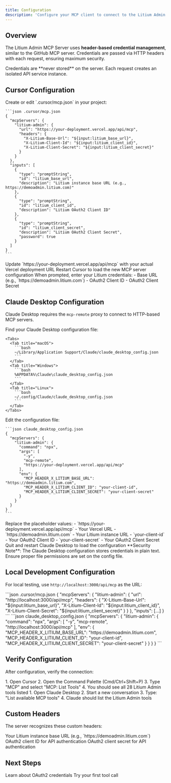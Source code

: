 ```yaml
---
title: Configuration
description: 'Configure your MCP client to connect to the Litium Admin MCP Server'
---
```


## Overview

The Litium Admin MCP Server uses **header-based credential management**, similar to the GitHub MCP server. Credentials are passed via HTTP headers with each request, ensuring maximum security.

<Info>
  Credentials are **never stored** on the server. Each request creates an isolated API service instance.
</Info>

## Cursor Configuration

<Steps>
  <Step title="Create MCP Configuration File">
    Create or edit `.cursor/mcp.json` in your project:

    ```json .cursor/mcp.json
    {
      "mcpServers": {
        "litium-admin": {
          "url": "https://your-deployment.vercel.app/api/mcp",
          "headers": {
            "X-Litium-Base-Url": "${input:litium_base_url}",
            "X-Litium-Client-Id": "${input:litium_client_id}",
            "X-Litium-Client-Secret": "${input:litium_client_secret}"
          }
        }
      },
      "inputs": [
        {
          "type": "promptString",
          "id": "litium_base_url",
          "description": "Litium instance base URL (e.g., https://demoadmin.litium.com)"
        },
        {
          "type": "promptString",
          "id": "litium_client_id",
          "description": "Litium OAuth2 Client ID"
        },
        {
          "type": "promptString",
          "id": "litium_client_secret",
          "description": "Litium OAuth2 Client Secret",
          "password": true
        }
      ]
    }
    ```
  </Step>

  <Step title="Replace Deployment URL">
    Update `https://your-deployment.vercel.app/api/mcp` with your actual Vercel deployment URL
  </Step>

  <Step title="Restart Cursor">
    Restart Cursor to load the new MCP server configuration
  </Step>

  <Step title="Enter Credentials">
    When prompted, enter your Litium credentials:
    - Base URL (e.g., `https://demoadmin.litium.com`)
    - OAuth2 Client ID
    - OAuth2 Client Secret
  </Step>
</Steps>

## Claude Desktop Configuration

Claude Desktop requires the `mcp-remote` proxy to connect to HTTP-based MCP servers.

<Steps>
  <Step title="Locate Configuration File">
    Find your Claude Desktop configuration file:

    <Tabs>
      <Tab title="macOS">
        ```bash
        ~/Library/Application Support/Claude/claude_desktop_config.json
        ```
      </Tab>
      <Tab title="Windows">
        ```bash
        %APPDATA%\Claude\claude_desktop_config.json
        ```
      </Tab>
      <Tab title="Linux">
        ```bash
        ~/.config/Claude/claude_desktop_config.json
        ```
      </Tab>
    </Tabs>
  </Step>

  <Step title="Add MCP Server Configuration">
    Edit the configuration file:

    ```json claude_desktop_config.json
    {
      "mcpServers": {
        "litium-admin": {
          "command": "npx",
          "args": [
            "-y",
            "mcp-remote",
            "https://your-deployment.vercel.app/api/mcp"
          ],
          "env": {
            "MCP_HEADER_X_LITIUM_BASE_URL": "https://demoadmin.litium.com",
            "MCP_HEADER_X_LITIUM_CLIENT_ID": "your-client-id",
            "MCP_HEADER_X_LITIUM_CLIENT_SECRET": "your-client-secret"
          }
        }
      }
    }
    ```
  </Step>

  <Step title="Update Credentials">
    Replace the placeholder values:
    - `https://your-deployment.vercel.app/api/mcp` - Your Vercel URL
    - `https://demoadmin.litium.com` - Your Litium instance URL
    - `your-client-id` - Your OAuth2 Client ID
    - `your-client-secret` - Your OAuth2 Client Secret
  </Step>

  <Step title="Restart Claude Desktop">
    Quit and restart Claude Desktop to load the configuration
  </Step>
</Steps>

<Warning>
  **Security Note**: The Claude Desktop configuration stores credentials in plain text. Ensure proper file permissions are set on the config file.
</Warning>

## Local Development Configuration

For local testing, use `http://localhost:3000/api/mcp` as the URL:

<Tabs>
  <Tab title="Cursor">
    ```json .cursor/mcp.json
    {
      "mcpServers": {
        "litium-admin": {
          "url": "http://localhost:3000/api/mcp",
          "headers": {
            "X-Litium-Base-Url": "${input:litium_base_url}",
            "X-Litium-Client-Id": "${input:litium_client_id}",
            "X-Litium-Client-Secret": "${input:litium_client_secret}"
          }
        }
      },
      "inputs": [...]
    }
    ```
  </Tab>

  <Tab title="Claude Desktop">
    ```json claude_desktop_config.json
    {
      "mcpServers": {
        "litium-admin": {
          "command": "npx",
          "args": [
            "-y",
            "mcp-remote",
            "http://localhost:3000/api/mcp"
          ],
          "env": {
            "MCP_HEADER_X_LITIUM_BASE_URL": "https://demoadmin.litium.com",
            "MCP_HEADER_X_LITIUM_CLIENT_ID": "your-client-id",
            "MCP_HEADER_X_LITIUM_CLIENT_SECRET": "your-client-secret"
          }
        }
      }
    }
    ```
  </Tab>
</Tabs>

## Verify Configuration

After configuration, verify the connection:

<Tabs>
  <Tab title="Cursor">
    1. Open Cursor
    2. Open the Command Palette (Cmd/Ctrl+Shift+P)
    3. Type "MCP" and select "MCP: List Tools"
    4. You should see all 28 Litium Admin tools listed
  </Tab>

  <Tab title="Claude Desktop">
    1. Open Claude Desktop
    2. Start a new conversation
    3. Type: "List available MCP tools"
    4. Claude should list the Litium Admin tools
  </Tab>
</Tabs>

## Custom Headers

The server recognizes these custom headers:

<ParamField header="X-Litium-Base-Url" type="string" required>
  Your Litium instance base URL (e.g., `https://demoadmin.litium.com`)
</ParamField>

<ParamField header="X-Litium-Client-Id" type="string" required>
  OAuth2 client ID for API authentication
</ParamField>

<ParamField header="X-Litium-Client-Secret" type="string" required>
  OAuth2 client secret for API authentication
</ParamField>

## Next Steps

<CardGroup cols={2}>
  <Card
    title="Authentication Setup"
    icon="lock"
    href="/getting-started/authentication"
  >
    Learn about OAuth2 credentials
  </Card>
  <Card
    title="Quick Start"
    icon="rocket"
    href="/getting-started/quickstart"
  >
    Try your first tool call
  </Card>
</CardGroup>

